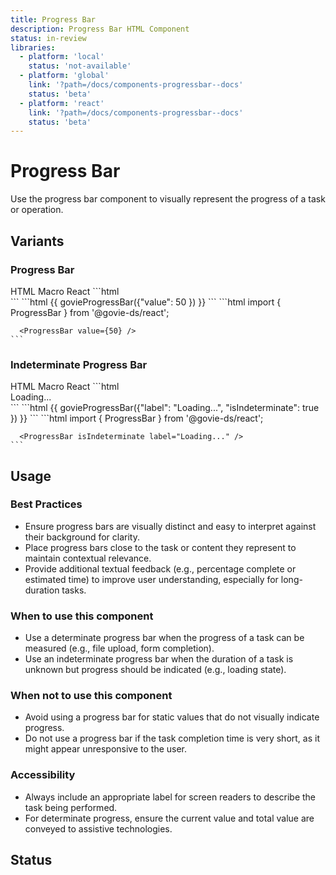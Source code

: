 ```yaml
---
title: Progress Bar
description: Progress Bar HTML Component
status: in-review
libraries:
  - platform: 'local'
    status: 'not-available'
  - platform: 'global'
    link: '?path=/docs/components-progressbar--docs'
    status: 'beta'
  - platform: 'react'
    link: '?path=/docs/components-progressbar--docs'
    status: 'beta'
---
```


# Progress Bar

Use the progress bar component to visually represent the progress of a task or operation.

## Variants

### Progress Bar

<ComponentContainer>
  <ProgressBar value="40" max="100" size="sm" />
</ComponentContainer>

<Tabs id="tab1">
  <TabList>
    <TabItem value="tab11" checked>HTML</TabItem>
    <TabItem value="tab12">Macro</TabItem>
    <TabItem value="tab13">React</TabItem>
  </TabList>
  <TabPanel value="tab11">        
    ```html
      <div class="gi-progress-bar-container">
        <div role="progressbar" aria-valuenow="50" aria-valuemin="0" aria-valuemax="100" aria-labelledby="progress-bar-:S1:" aria-label="Progress bar" class="gi-progress-bar gi-h-2">
          <div class="gi-h-2 gi-bg-gray-700" style="width: 50%;">
          </div>
        </div>
      </div>
    ```
  </TabPanel>
  <TabPanel value="tab12">        
    ```html
      {{ govieProgressBar({"value": 50 }) }}
    ```
  </TabPanel>
  <TabPanel value="tab13">
    ```html
      import { ProgressBar } from '@govie-ds/react';

      <ProgressBar value={50} />
    ```

  </TabPanel>
</Tabs>

### Indeterminate Progress Bar

<ComponentContainer>
  <ProgressBar isIndeterminate="true" label="Loading..." />
</ComponentContainer>

<Tabs id="tab2">
  <TabList>
    <TabItem value="tab21" checked>HTML</TabItem>
    <TabItem value="tab22">Macro</TabItem>
    <TabItem value="tab23">React</TabItem>
  </TabList>
  <TabPanel value="tab21">        
    ```html
    <div class="gi-progress-bar-container">
      <div role="progressbar" aria-label="Progress bar" data-testid="progress-bar" class="gi-progress-bar gi-h-2">
        <div class="gi-h-2 gi-bg-gray-700 gi-progress-bar-indeterminate"></div>
      </div>
      <span>Loading...</span>
    </div>
    ```
  </TabPanel>
  <TabPanel value="tab22">        
    ```html
      {{ govieProgressBar({"label": "Loading...", "isIndeterminate": true }) }}
    ```
  </TabPanel>
  <TabPanel value="tab23">
    ```html
      import { ProgressBar } from '@govie-ds/react';

      <ProgressBar isIndeterminate label="Loading..." />
    ```

  </TabPanel>
</Tabs>

## Usage

### Best Practices

- Ensure progress bars are visually distinct and easy to interpret against their background for clarity.
- Place progress bars close to the task or content they represent to maintain contextual relevance.
- Provide additional textual feedback (e.g., percentage complete or estimated time) to improve user understanding, especially for long-duration tasks.

### When to use this component

- Use a determinate progress bar when the progress of a task can be measured (e.g., file upload, form completion).
- Use an indeterminate progress bar when the duration of a task is unknown but progress should be indicated (e.g., loading state).

### When not to use this component

- Avoid using a progress bar for static values that do not visually indicate progress.
- Do not use a progress bar if the task completion time is very short, as it might appear unresponsive to the user.

### Accessibility

- Always include an appropriate label for screen readers to describe the task being performed.
- For determinate progress, ensure the current value and total value are conveyed to assistive technologies.

## Status

<ComponentStatusBlock componentId="progress-bar" />
